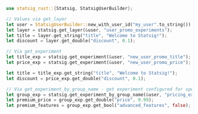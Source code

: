 ```rust
use statsig_rust::{Statsig, StatsigUserBuilder};

// Values via get_layer
let user = StatsigUserBuilder::new_with_user_id("my_user".to_string()).build();
let layer = statsig.get_layer(&user, "user_promo_experiments");
let title = layer.get_string("title", "Welcome to Statsig!");
let discount = layer.get_double("discount", 0.1);

// Via get_experiment
let title_exp = statsig.get_experiment(&user, "new_user_promo_title");
let price_exp = statsig.get_experiment(&user, "new_user_promo_price");

let title = title_exp.get_string("title", "Welcome to Statsig!");
let discount = price_exp.get_double("discount", 0.1);

// Via get_experiment_by_group_name - get experiment configured for specific group
let group_exp = statsig.get_experiment_by_group_name(&user, "pricing_experiment", "premium_group");
let premium_price = group_exp.get_double("price", 9.99);
let premium_features = group_exp.get_bool("advanced_features", false);
```
